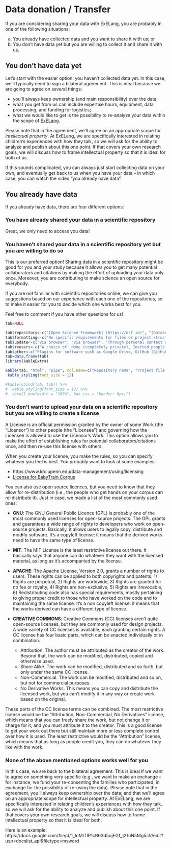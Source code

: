 # Data donation / Transfer {#datadonation}

If you are considering sharing your data with ExELang, you are probably in one of the following situations: 

a) You already have collected data and you want to share it with us; or
b) You don't have data yet but you are willing to collect it and share it with us.
 
## You don’t have data yet

Let’s start with the easier option: you haven’t collected data yet. 
In this case, we'll typically need to sign a bilateral agreement. This is ideal because we are going to agree on several things:

- you'll always keep ownership (and main responsibility) over the data;
- what you get from us can include expertise hours, equipment, data processing, and funding for logistics;
- what we would like to get is the possibility to re-analyze your data within the scope of [ExELang](https://drive.google.com/file/d/1k52yK1FYI76MlXtF4iWzuTlXFlETo6nu/view).

Please note that in the agreement, we'll agree on an appropriate scope for *intellectual property*. At ExELang, we are specifically interested in relating children's experiences with how they talk, so we will ask for the ability to analyze and publish about this one point. If that covers your own research goals, we will discuss how to frame intellectual property so that it is ideal for both of us. 

If this sounds complicated, you can always just start collecting data on your own, and eventually get back to us when you have your data -- in which case, you can watch the video “you already have data”. 
 
## You already have data

If you already have data, there are four different options:
 
### You have already shared your data in a scientific repository

Great, we only need to access you data!

### You haven’t shared your data in a scientific repository yet but you are willing to do so

This is our preferred option! Sharing data in a scientific repository might be good for you and your study because it allows you to get many potential collaborators and citations by making the effort of uploading your data only once. Moreover, you are contributing to make science an open source for everybody. 

If you are not familiar with scientific repositories online, we can give you suggestions based on our experience with each one of the repositories, so to make it easier for you to decide which one works best for you. 

Feel free to comment if you have other questions for us!

\tiny

```r

tab=NULL

tab$repository<-c("[Open Science Framework] (https://osf.io)", "[Databrary] (https://nyu.databrary.org)", "[HomeBank] (https://homebank.talkbank.org)", "[The Language Archive] (https://archive.mpi.nl/tla/)")
tab$formatting<-c("No specific requirements for files or project structure", "Some aspects of project structure specified", "Project structure and file structure must follow one specific format", "Some aspects of project structure specified")
tab$update<-c("Via browser", "Via browser", "Through personal contact with HomeBank personnel", "Via browser")
tab$reusers<-c("A choice of: None (completely private), Invited people can read (and write), Anyone can read", "A choice of: None (completely private), Invited people can read (and write), Anyone can read", "A choice of: None (completely private); Any HomeBank member can read; Selected HomeBank members can read; Anyone can read", "A choice of: None (completely private), Invited people can read (and write), Anyone can read")
tab$other<-c("Plugins for software such as Google Drive, GitHub (GitHub, 2018), and others; Storage in USA or Europe", "Data annotation with Datavyu software (Datavyu Team, 2014), some APIs", "Data annotation and analyses with CLAN software", "Data annotation with ELAN software")
tab=data.frame(tab)
library(kableExtra)

kable(tab, "html", "pipe", col.name=c("Repository name", "Project file Formatting", "How to update data", "Data access by non-curators", "Other features"), align=c("l", "l", "l", "l", "l"))  %>%
 kable_styling(font_size = 12)

#kable(cbind(tab, tab)) %>%
#  kable_styling(font_size = 12) %>%
#  scroll_box(width = "100%", box_css = "border: 0px;")

```
\normalsize


### You don’t want to upload your data on a scientific repository but you are willing to create a license

A License is an official permission granted by the owner of some Work (the “Licensor”) to other people (the “Licensee”) and governing how the Licensee is allowed to use the Licensor’s Work. 
This option allows you to make the effort of establishing rules for potential collaborators/citations once, and then re-use this license with others.
 
When you create your license, you make the rules, so you can specify whatever you feel is best. You probably want to look at some examples:

- https://www.ldc.upenn.edu/data-management/using/licensing
- [License for BabyTrain Corpus](https://docs.google.com/document/d/1RdR3c-LPkhBSqRoH1Wapf_G26v82LkOr47puQhTQqYU/edit)


You can also use open source licences, but you need to know that they allow for re-distribution (i.e., the people who get hands on your corpus can re-distribute it). Just in case, we made a list of the most commonly used ones:
 
- **GNU**: The GNU General Public Licence (GPL) is probably one of the most commonly used licenses for open-source projects. The GPL grants and guarantees a wide range of rights to developers who work on open-source projects. Basically, it allows users to legally copy, distribute and modify software. It’s a copyleft license: it means that the derived works need to have the same type of license.
- **MIT**: The MIT License is the least restrictive license out there. It basically says that anyone can do whatever they want with the licensed material, as long as it’s accompanied by the license.
- **APACHE**: The Apache License, Version 2.0, grants a number of rights to users. These rights can be applied to both copyrights and patents. 1) Rights are perpetual, 2) Rights are worldwide, 3) Rights are granted for no fee or royalty, 4) Rights are non-exclusive, 5) Rights are irrevocable, 6) Redistributing code also has special requirements, mostly pertaining to giving proper credit to those who have worked on the code and to maintaining the same license. It’s a non copyleft license: it means that the works derived can have a different type of license. 
- **CREATIVE COMMONS**: Creative Commons (CC) licenses aren’t quite open-source licenses, but they are commonly used for design projects. A wide variety of CC licenses is available, each granting certain rights. A CC license has four basic parts, which can be enacted individually or in combination.
    
    - Attribution. The author must be attributed as the creator of the work. Beyond that, the work can be modified, distributed, copied and otherwise used.
    - Share Alike. The work can be modified, distributed and so forth, but only under the same CC license.
    - Non-Commercial. The work can be modified, distributed and so on, but not for commercial purposes. 
    - No Derivative Works. This means you can copy and distribute the licensed work, but you can’t modify it in any way or create work based on the original.

These parts of the CC license terms can be combined. The most restrictive license would be the “Attribution, Non-Commercial, No Derivatives” license, which means that you can freely share the work, but not change it or charge for it, and you must attribute it to the creator. This is a good license to get your work out there but still maintain more or less complete control over how it is used. The least restrictive would be the “Attribution” license, which means that as long as people credit you, they can do whatever they like with the work.
 
### None of the above mentioned options works well for you

In this case, we are back to the bilateral agreement. This is ideal if we want to agree on something very specific (e.g., we want to make an exchange -- for instance, we fund your re-consenting the families who participated, in exchange for the possibility of re-using the data). Please note that in the agreement, you'll always keep ownership over the data; and that we'll agree on an appropriate scope for intellectual property. At ExELang, we are specifically interested in relating children's experiences with how they talk, so we will ask for the ability to analyze and publish about this one point. If that covers your own research goals, we will discuss how to frame intellectual property so that it is ideal for both.

Here is an example: https://docs.google.com/file/d/1_IoMlTIP1cB63d5ojEGf_j21uN5Mg5cV/edit?usp=docslist_api&filetype=msword
